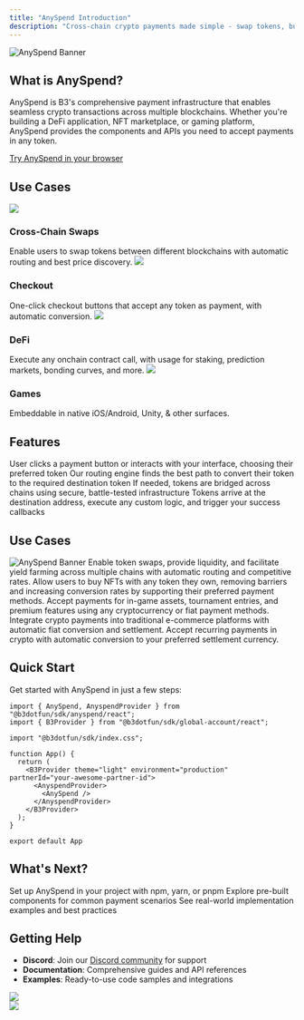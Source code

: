 ```yaml
---
title: "AnySpend Introduction"
description: "Cross-chain crypto payments made simple - swap tokens, buy NFTs, and integrate fiat onramps"
---
```


<img src="/images/anyspend-example-banner.jpg" alt="AnySpend Banner" className="w-full rounded-xl" />

## What is AnySpend?

AnySpend is B3's comprehensive payment infrastructure that enables seamless crypto transactions across multiple blockchains. Whether you're building a DeFi application, NFT marketplace, or gaming platform, AnySpend provides the components and APIs you need to accept payments in any token.

[Try AnySpend in your browser](https://anyspend.com/swap)

## Use Cases

<CardGroup cols={2}>
<Card href="/anyspend/examples">
  <img src="/images/customize-for-swap.png" className="w-full h-48 object-cover rounded-xl mb-4" />
  <h3 className="text-lg font-semibold text-primary block mb-1">Cross-Chain Swaps</h3>
  Enable users to swap tokens between different blockchains with automatic routing and best price discovery.
</Card>

<Card href="/anyspend/examples">
  <img src="/images/customize-for-checkout.png" className="w-full h-48 object-cover rounded-xl mb-4" />
  <h3 className="text-lg font-semibold text-primary block mb-1">Checkout</h3>
  One-click checkout buttons that accept any token as payment, with automatic conversion.
</Card>

<Card href="/anyspend/examples">
  <img src="/images/customize-for-defi.png" className="w-full h-48 object-cover rounded-xl mb-4" />
  <h3 className="text-lg font-semibold text-primary block mb-1">DeFi</h3>
  Execute any onchain contract call, with usage for staking, prediction markets, bonding curves, and more.
</Card>

<Card href="/anyspend/examples">
  <img src="/images/customize-for-games.png" className="w-full h-48 object-cover rounded-xl mb-4" />
  <h3 className="text-lg font-semibold text-primary block mb-1">Games</h3>
  Embeddable in native iOS/Android, Unity, & other surfaces.
</Card>
</CardGroup>

## Features

<Steps>
<Step title="User Initiates Payment">
User clicks a payment button or interacts with your interface, choosing their preferred token
</Step>

<Step title="AnySpend Quotes">
Our routing engine finds the best path to convert their token to the required destination token
</Step>

<Step title="Cross-Chain Execution">
If needed, tokens are bridged across chains using secure, battle-tested infrastructure
</Step>

<Step title="Final Delivery">
Tokens arrive at the destination address, execute any custom logic, and trigger your success callbacks
</Step>
</Steps>

## Use Cases
<img src="/images/anyspend-onramp-anyone.png" alt="AnySpend Banner" className="w-full rounded-xl" />

<AccordionGroup>
<Accordion title="DeFi Applications">
Enable token swaps, provide liquidity, and facilitate yield farming across multiple chains with automatic routing and competitive rates.
</Accordion>

<Accordion title="NFT Marketplaces">
Allow users to buy NFTs with any token they own, removing barriers and increasing conversion rates by supporting their preferred payment methods.
</Accordion>

<Accordion title="Gaming Platforms">
Accept payments for in-game assets, tournament entries, and premium features using any cryptocurrency or fiat payment methods.
</Accordion>

<Accordion title="E-commerce">
Integrate crypto payments into traditional e-commerce platforms with automatic fiat conversion and settlement.
</Accordion>

<Accordion title="Subscription Services">
Accept recurring payments in crypto with automatic conversion to your preferred settlement currency.
</Accordion>
</AccordionGroup>

## Quick Start

Get started with AnySpend in just a few steps:

```tsx
import { AnySpend, AnyspendProvider } from "@b3dotfun/sdk/anyspend/react";
import { B3Provider } from "@b3dotfun/sdk/global-account/react";

import "@b3dotfun/sdk/index.css";

function App() {
  return (
    <B3Provider theme="light" environment="production" partnerId="your-awesome-partner-id">
      <AnyspendProvider>
        <AnySpend />
      </AnyspendProvider>
    </B3Provider>
  );
}

export default App
```

## What's Next?

<CardGroup cols={3}>
<Card title="Installation" icon="download" href="/anyspend/installation">
  Set up AnySpend in your project with npm, yarn, or pnpm
</Card>

<Card title="Components" icon="puzzle-piece" href="/anyspend/components">
  Explore pre-built components for common payment scenarios
</Card>

<Card title="Examples" icon="code" href="/anyspend/examples">
  See real-world implementation examples and best practices
</Card>
</CardGroup>

## Getting Help

- **Discord**: Join our [Discord community](https://discord.gg/b3dotfun) for support
- **Documentation**: Comprehensive guides and API references
- **Examples**: Ready-to-use code samples and integrations

<div className="flex flex-row gap-4">
<div className="flex-1">
<a href="https://x.com/anyspend" target="_blank">
  <img src="/images/follow-updates-on-x.png" className="w-full h-full object-cover rounded-xl mb-4" />
</a>
</div>

<div className="flex-1">
  <a href="/anyspend/installation">
    <img src="/images/anyspend-getting-started.png" className="w-full h-full object-cover rounded-xl mb-4" />
  </a>
</div>
</div>
